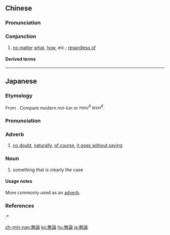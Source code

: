 {{also|无论}}
==Chinese==
{{zh-forms|s=无论}}

===Pronunciation===
{{zh-pron
|m=wúlùn
|c=mou4 leon6
|h=pfs=mò-lun/vù-lun
|mn=bô-lūn/qz,xm,zz:bû-lūn
|ma=Zh-wúlùn.ogg
|cat=con
}}

===Conjunction===
{{zh-con}}

# [[no matter]] [[what]], [[how]], etc.; [[regardless of]]

====Derived terms====
{{zh-der|無論如何}}

{{zh-cat|Elementary}}

----

==Japanese==
{{ja-kanjitab|yomi=o|む|ろん}}

===Etymology===
From {{etyl|ltc|ja|sort=むろん}} {{m|zh|無論|tr=mju lwon<sup>H</sup>|lit=without discussion, no argument}}. Compare modern {{etyl|hak|-}} ''mò-lun'' or {{etyl|yue|-}} ''mou<sup>4</sup> leon<sup>6</sup>''.

===Pronunciation===
{{ja-pron|yomi=goon|むろん|acc=0|acc_ref=DJR}}

===Adverb===
{{ja-pos|adverb|むろん}}

# [[no doubt]], [[naturally]], [[of course]], [[it goes without saying]]
#: {{ja-usex|'''無論'''こんな馬鹿なことはありえない。|'''^むろん''' こんな ばか な こと は ありえない。|'''It goes without saying that''' this kind of idiotic thing simply cannot be.}}

===Noun===
{{ja-noun|むろん}}

# something that is clearly the case
#: {{ja-usex|あれは'''無論'''ですね。|^あれ は '''むろん''' です ね。|That is '''clearly the case'''.}}

====Usage notes====
More commonly used as an [[adverb]].

===References===
<references/>
:* {{R:Kokugo Dai Jiten}}

[[zh-min-nan:無論]]
[[ko:無論]]
[[hu:無論]]
[[ja:無論]]